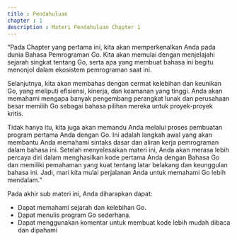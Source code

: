 ---
title : Pendahuluan
chapter : 1
description : Materi Pendahuluan Chapter 1
---

“Pada Chapter yang pertama ini, kita akan memperkenalkan Anda pada dunia 
Bahasa Pemrograman Go. Kita akan memulai dengan menjelajahi sejarah 
singkat tentang Go, serta apa yang membuat bahasa ini begitu menonjol 
dalam ekosistem pemrograman saat ini.

Selanjutnya, kita akan membahas dengan cermat kelebihan dan keunikan Go, 
yang meliputi efisiensi, kinerja, dan keamanan yang tinggi. Anda akan 
memahami mengapa banyak pengembang perangkat lunak dan perusahaan 
besar memilih Go sebagai bahasa pilihan mereka untuk proyek-proyek kritis.

Tidak hanya itu, kita juga akan memandu Anda melalui proses pembuatan 
program pertama Anda dengan Go. Ini adalah langkah awal yang akan 
membantu Anda memahami sintaks dasar dan aliran kerja pemrograman dalam 
bahasa ini. Setelah menyelesaikan materi ini, Anda akan merasa lebih percaya 
diri dalam menghasilkan kode pertama Anda dengan Bahasa Go dan memiliki 
pemahaman yang kuat tentang latar belakang dan keunggulan bahasa ini. 
Jadi, mari kita mulai perjalanan Anda untuk memahami Go lebih mendalam.”


Pada akhir sub materi ini, Anda diharapkan dapat:

- Dapat memahami sejarah dan kelebihan Go.
- Dapat menulis program Go sederhana.
- Dapat menggunakan komentar untuk membuat kode lebih mudah 
  dibaca dan dipahami
